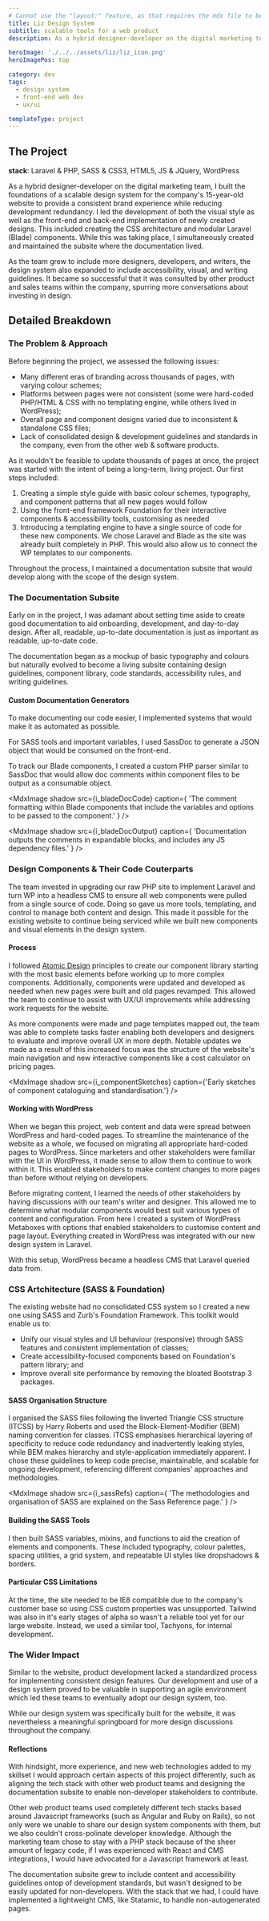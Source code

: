 ```yaml
---
# Cannot use the "layout:" feature, as that requires the mdx file to be in the pages/ folder
title: Liz Design System
subtitle: scalable tools for a web product
description: As a hybrid designer-developer on the digital marketing team, I built the foundations of a scalable design system for the company's 15-year-old website to provide a consistent brand experience while reducing development redundancy.

heroImage: './../../assets/liz/liz_icon.png'
heroImagePos: top

category: dev
tags:
  - design system
  - front-end web dev
  - ux/ui

templateType: project
---
```




## The Project

**stack**: Laravel & PHP, SASS & CSS3, HTML5, JS & JQuery, WordPress

As a hybrid designer-developer on the digital marketing team, I built the foundations of a scalable design system for the company's 15-year-old website to provide a consistent brand experience while reducing development redundancy. I led the development of both the visual style as well as the front-end and back-end implementation of newly created designs. This included creating the CSS architecture and modular Laravel (Blade) components. While this was taking place, I simultaneously created and maintained the subsite where the documentation lived.

As the team grew to include more designers, developers, and writers, the design system also expanded to include accessibility, visual, and writing guidelines. It became so successful that it was consulted by other product and sales teams within the company, spurring more conversations about investing in design.

<MdxImage
  src={i_overview}
  caption='An overview of some of the pages within the Liz Design System subsite.'
/>

## Detailed Breakdown

### The Problem & Approach

Before beginning the project, we assessed the following issues:

- Many different eras of branding across thousands of pages, with varying colour schemes;
- Platforms between pages were not consistent (some were hard-coded PHP/HTML & CSS with no templating engine, while others lived in WordPress);
- Overall page and component designs varied due to inconsistent & standalone CSS files;
- Lack of consolidated design & development guidelines and standards in the company, even from the other web & software products.

As it wouldn't be feasible to update thousands of pages at once, the project was started with the intent of being a long-term, living project. Our first steps included:

1. Creating a simple style guide with basic colour schemes, typography, and component patterns that all new pages would follow
2. Using the front-end framework Foundation for their interactive components & accessibility tools, customising as needed
3. Introducing a templating engine to have a single source of code for these new components. We chose Laravel and Blade as the site was already built completely in PHP. This would also allow us to connect the WP templates to our components.

Throughout the process, I maintained a documentation subsite that would develop along with the scope of the design system.

<MdxImage
  src={i_siteOrgDiagram}
  caption='A before-and-after comparison of the site organisation.'
  shadow
/>

### The Documentation Subsite

Early on in the project, I was adamant about setting time aside to create good documentation to aid onboarding, development, and day-to-day design. After all, readable, up-to-date documentation is just as important as readable, up-to-date code.

The documentation began as a mockup of basic typography and colours but naturally evolved to become a living subsite containing design guidelines, component library, code standards, accessibility rules, and writing guidelines.

<div class='grid gap-8 grid-cols-1 md:grid-cols-2'>
  <MdxImage
    shadow
    src={i_buttonV1}
    caption='The first version of Liz that was a single-page site with limited components and written for raw HTML.'
  />
  <MdxImage
    shadow
    src={i_buttonV2}
    caption='A later version with multiple pages and more details for both designs & component usage.'
  />
</div>

<MdxImage
  src={i_buttonFinal}
  caption='The latest iteration of the design system with extensive sections on content, design, and coding. It also includes both visual & code references.'
/>

#### Custom Documentation Generators

To make documenting our code easier, I implemented systems that would make it as automated as possible.

For SASS tools and important variables, I used SassDoc to generate a JSON object that would be consumed on the front-end.

<div class='grid gap-8 grid-cols-1 md:grid-cols-2'>
  <MdxImage
    shadow
    src={i_sassDocCode}
    caption='The SassDoc comments on mixins & variables.'
  />
  <MdxImage
    shadow
    src={i_sassDocOutput}
    caption='I parsed the SassDoc JSON object to create custom documentation visuals.'
  />
</div>

To track our Blade components, I created a custom PHP parser similar to SassDoc that would allow doc comments within component files to be output as a consumable object.

<MdxImage
  shadow
  src={i_bladeDocCode}
  caption={
    'The comment formatting within Blade components that include the variables and options to be passed to the component.'
  }
/>

<MdxImage
  shadow
  src={i_bladeDocOutput}
  caption={
    'Documentation outputs the comments in expandable blocks, and includes any JS dependency files.'
  }
/>

### Design Components & Their Code Couterparts

The team invested in upgrading our raw PHP site to implement Laravel and turn WP into a headless CMS to ensure all web components were pulled from a single source of code. Doing so gave us more tools, templating, and control to manage both content and design. This made it possible for the existing website to continue being serviced while we built new components and visual elements in the design system.

#### Process

I followed [Atomic Design](https://bradfrost.com/blog/post/atomic-web-design/) principles to create our component library starting with the most basic elements before working up to more complex components. Additionally, components were updated and developed as needed when new pages were built and old pages revamped. This allowed the team to continue to assist with UX/UI improvements while addressing work requests for the website.

As more components were made and page templates mapped out, the team was able to complete tasks faster enabling both developers and designers to evaluate and improve overall UX in more depth. Notable updates we made as a result of this increased focus was the structure of the website's main navigation and new interactive components like a cost calculator on pricing pages.

<MdxImage
  shadow
  src={i_componentSketches}
  caption={'Early sketches of component cataloguing and standardisation.'}
/>

#### Working with WordPress

When we began this project, web content and data were spread between WordPress and hard-coded pages. To streamline the maintenance of the website as a whole, we focused on migrating all appropriate hard-coded pages to WordPress. Since marketers and other stakeholders were familiar with the UI in WordPress, it made sense to allow them to continue to work within it. This enabled stakeholders to make content changes to more pages than before without relying on developers.

Before migrating content, I learned the needs of other stakeholders by having discussions with our team's writer and designer. This allowed me to determine what modular components would best suit various types of content and configuration. From here I created a system of WordPress Metaboxes with options that enabled stakeholders to customise content and page layout. Everything created in WordPress was integrated with our new design system in Laravel.

With this setup, WordPress became a headless CMS that Laravel queried data from.

### CSS Artchitecture (SASS & Foundation)

The existing website had no consolidated CSS system so I created a new one using SASS and Zurb's Foundation Framework. This toolkit would enable us to:

- Unify our visual styles and UI behaviour (responsive) through SASS features and consistent implementation of classes;
- Create accessibility-focused components based on Foundation's pattern library; and
- Improve overall site performance by removing the bloated Bootstrap 3 packages.

#### SASS Organisation Structure

I organised the SASS files following the Inverted Triangle CSS structure (ITCSS) by Harry Roberts and used the Block-Element-Modifier (BEM) naming convention for classes. ITCSS emphasises hierarchical layering of specificity to reduce code redundancy and inadvertently leaking styles, while BEM makes hierarchy and style-application immediately apparent. I chose these guidelines to keep code precise, maintainable, and scalable for ongoing development, referencing different companies' approaches and methodologies.

<MdxImage
  shadow
  src={i_sassRefs}
  caption={
    'The methodologies and organisation of SASS are explained on the Sass Reference page.'
  }
/>

#### Building the SASS Tools

I then built SASS variables, mixins, and functions to aid the creation of elements and components. These included typography, colour palettes, spacing utilities, a grid system, and repeatable UI styles like dropshadows & borders.

#### Particular CSS Limitations

At the time, the site needed to be IE8 compatible due to the company's customer base so using CSS custom properties was unsupported. Tailwind was also in it's early stages of alpha so wasn't a reliable tool yet for our large website. Instead, we used a similar tool, Tachyons, for internal development.

### The Wider Impact

Similar to the website, product development lacked a standardized process for implementing consistent design features. Our development and use of a design system proved to be valuable in supporting an agile environment which led these teams to eventually adopt our design system, too.

While our design system was specifically built for the website, it was nevertheless a meaningful springboard for more design discussions throughout the company.

#### Reflections

With hindsight, more experience, and new web technologies added to my skillset I would approach certain aspects of this project differently, such as aligning the tech stack with other web product teams and designing the documentation subsite to enable non-developer stakeholders to contribute.

Other web product teams used completely different tech stacks based around Javascript frameworks (such as Angular and Ruby on Rails), so not only were we unable to share our design system components with them, but we also couldn't cross-polinate developer knowledge. Although the marketing team chose to stay with a PHP stack because of the sheer amount of legacy code, if I was experienced with React and CMS integrations, I would have advocated for a Javascript framework at least.

The documentation subsite grew to include content and accessibility guidelines ontop of development standards, but wasn't designed to be easily updated for non-developers. With the stack that we had, I could have implemented a lightweight CMS, like Statamic, to handle non-autogenerated pages.
